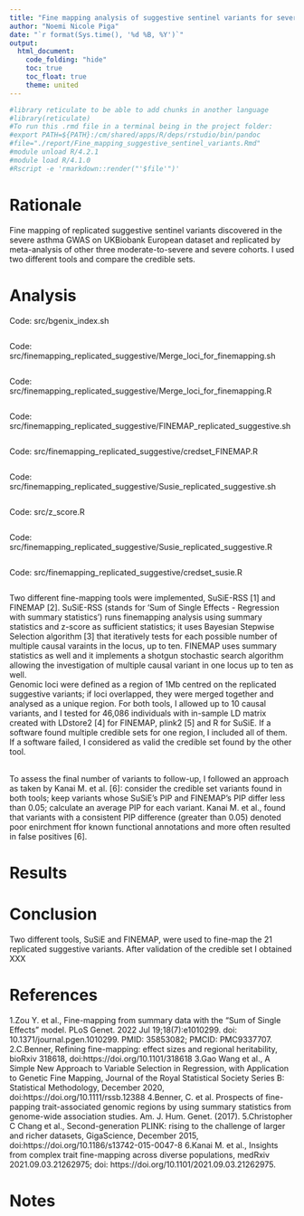 ---
title: "Fine mapping analysis of suggestive sentinel variants for severe asthma study"
author: "Noemi Nicole Piga"
date: "`r format(Sys.time(), '%d %B, %Y')`"
output:
  html_document:
    code_folding: "hide"
    toc: true
    toc_float: true
    theme: united
---

```{r, setup, hide = TRUE}
#library reticulate to be able to add chunks in another language
#library(reticulate)
#To run this .rmd file in a terminal being in the project folder:
#export PATH=${PATH}:/cm/shared/apps/R/deps/rstudio/bin/pandoc
#file="./report/Fine_mapping_suggestive_sentinel_variants.Rmd"
#module unload R/4.2.1
#module load R/4.1.0
#Rscript -e 'rmarkdown::render("'$file'")'
```


# Rationale
Fine mapping of replicated suggestive sentinel variants discovered in the severe asthma GWAS on UKBiobank European dataset and replicated by meta-analysis of other three moderate-to-severe and severe cohorts. I used two different tools and compare the credible sets.

# Analysis
Code: src/bgenix_index.sh
```{r, code = readLines('/home/n/nnp5/PhD/PhD_project/Fine_mapping_severe_asthma/src/bgenix_index.sh'), eval=FALSE}
```
Code: src/finemapping_replicated_suggestive/Merge_loci_for_finemapping.sh
```{r, code = readLines('/home/n/nnp5/PhD/PhD_project/Fine_mapping_severe_asthma/src/finemapping_replicated_suggestive/Merge_loci_for_finemapping.sh'), eval=FALSE}
```
Code: src/finemapping_replicated_suggestive/Merge_loci_for_finemapping.R
```{r, code = readLines('/home/n/nnp5/PhD/PhD_project/Fine_mapping_severe_asthma/src/finemapping_replicated_suggestive/Merge_loci_for_finemapping.R'), eval=FALSE}
```
Code: src/finemapping_replicated_suggestive/FINEMAP_replicated_suggestive.sh
```{r, code = readLines('/home/n/nnp5/PhD/PhD_project/Fine_mapping_severe_asthma/src/finemapping_replicated_suggestive/FINEMAP_replicated_suggestive.sh'), eval=FALSE}
```
Code: src/finemapping_replicated_suggestive/credset_FINEMAP.R
```{r, code = readLines('/home/n/nnp5/PhD/PhD_project/Fine_mapping_severe_asthma/src/finemapping_replicated_suggestive/credset_FINEMAP.R'), eval=FALSE}
```
Code: src/finemapping_replicated_suggestive/Susie_replicated_suggestive.sh
```{r, code = readLines('/home/n/nnp5/PhD/PhD_project/Fine_mapping_severe_asthma/src/finemapping_replicated_suggestive/Susie_replicated_suggestive.sh'), eval=FALSE}
```
Code: src/z_score.R
```{r, code = readLines('/home/n/nnp5/PhD/PhD_project/Fine_mapping_severe_asthma/src/z_score.R'), eval=FALSE}
```
Code: src/finemapping_replicated_suggestive/Susie_replicated_suggestive.R
```{r, code = readLines('/home/n/nnp5/PhD/PhD_project/Fine_mapping_severe_asthma/src/finemapping_replicated_suggestive/Susie_replicated_suggestive.R'), eval=FALSE}
```
Code: src/finemapping_replicated_suggestive/credset_susie.R
```{r, code = readLines('/home/n/nnp5/PhD/PhD_project/Fine_mapping_severe_asthma/src/finemapping_replicated_suggestive/credset_susie.R'), eval=FALSE}
```

Two different fine-mapping tools were implemented, SuSiE-RSS [1] and FINEMAP [2]. SuSiE-RSS (stands for 'Sum of Single Effects - Regression with summary statistics') runs finemapping analysis using summary statistics and z-score as sufficient statistics; it uses Bayesian Stepwise Selection algorithm [3] that iteratively tests for each possible number of multiple causal varaints in the locus, up to ten. FINEMAP uses summary statistics as well and it implements a shotgun stochastic search algorithm allowing the investigation of multiple causal variant in one locus up to ten as well.
<br>
Genomic loci were defined as a region of 1Mb centred on the replicated suggestive variants; if loci overlapped, they were merged together and analysed as a unique region. For both tools, I allowed up to 10 causal variants, and I tested for 46,086 individuals with in-sample LD matrix created with LDstore2 [4] for FINEMAP, plink2 [5] and R for SuSiE. If a software found multiple credible sets for one region, I included all of them. If a software failed, I considered as valid the credible set found by the other tool.
<br>

<br>
To assess the final number of variants to follow-up, I followed an approach as taken by Kanai M. et al. [6]: consider the credible set variants found in both tools; keep variants whose SuSiE's PIP and FINEMAP's PIP differ less than 0.05; calculate an average PIP for each variant. Kanai M. et al., found that variants with a consistent PIP difference (greater than 0.05) denoted poor enirchment ffor known functional annotations and more often resulted in false positives [6].

# Results


# Conclusion
Two different tools, SuSiE and FINEMAP, were used to fine-map the 21 replicated suggestive variants. After validation of the credible set I obtained XXX

# References
1.Zou Y. et al., Fine-mapping from summary data with the "Sum of Single Effects" model. PLoS Genet. 2022 Jul 19;18(7):e1010299. doi: 10.1371/journal.pgen.1010299. PMID: 35853082; PMCID: PMC9337707.
2.C.Benner, Refining fine-mapping: effect sizes and regional heritability, bioRxiv 318618, doi:https://doi.org/10.1101/318618
3.Gao Wang et al., A Simple New Approach to Variable Selection in Regression, with Application to Genetic Fine Mapping, Journal of the Royal Statistical Society Series B: Statistical Methodology, December 2020, doi:https://doi.org/10.1111/rssb.12388
4.Benner, C. et al. Prospects of fine-papping trait-associated genomic regions by using summary statistics from genome-wide association studies. Am. J. Hum. Genet. (2017).
5.Christopher C Chang et al., Second-generation PLINK: rising to the challenge of larger and richer datasets, GigaScience, December 2015, doi:https://doi.org/10.1186/s13742-015-0047-8
6.Kanai M. et al., Insights from complex trait fine-mapping across diverse populations, medRxiv 2021.09.03.21262975; doi: https://doi.org/10.1101/2021.09.03.21262975.

# Notes

